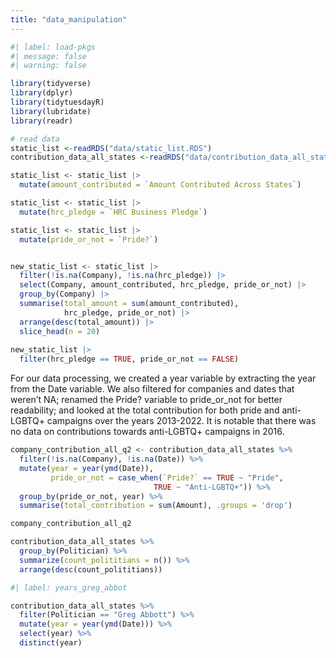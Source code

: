 ```yaml
---
title: "data_manipulation"
---
```


```r
#| label: load-pkgs
#| message: false
#| warning: false

library(tidyverse)
library(dplyr)
library(tidytuesdayR)
library(lubridate)
library(readr)

# read data 
static_list <-readRDS("data/static_list.RDS")
contribution_data_all_states <-readRDS("data/contribution_data_all_states.RDS")
```


```r
static_list <- static_list |> 
  mutate(amount_contributed = `Amount Contributed Across States`)

static_list <- static_list |> 
  mutate(hrc_pledge = `HRC Business Pledge`)

static_list <- static_list |> 
  mutate(pride_or_not = `Pride?`)


new_static_list <- static_list |> 
  filter(!is.na(Company), !is.na(hrc_pledge)) |> 
  select(Company, amount_contributed, hrc_pledge, pride_or_not) |> 
  group_by(Company) |> 
  summarise(total_amount = sum(amount_contributed),
            hrc_pledge, pride_or_not) |> 
  arrange(desc(total_amount)) |> 
  slice_head(n = 20)
  
new_static_list |> 
  filter(hrc_pledge == TRUE, pride_or_not == FALSE)
```

For our data processing, we created a year variable by extracting the year from the Date variable. We also filtered for companies and dates that weren't NA; renamed the Pride? variable to pride_or_not for better readability; and looked at the total contribution for both pride and anti-LGBTQ+ campaigns over the years 2013-2022. It is notable that there was no data on contributions towards anti-LGBTQ+ campaigns in 2016.

```r
company_contribution_all_q2 <- contribution_data_all_states %>%
  filter(!is.na(Company), !is.na(Date)) %>%
  mutate(year = year(ymd(Date)),
         pride_or_not = case_when(`Pride?` == TRUE ~ "Pride",
                                TRUE ~ "Anti-LGBTQ+")) %>%
  group_by(pride_or_not, year) %>%
  summarise(total_contribution = sum(Amount), .groups = 'drop')

company_contribution_all_q2
```

```r
contribution_data_all_states %>%
  group_by(Politician) %>%
  summarize(count_polititians = n()) %>%
  arrange(desc(count_polititians))
```

```r
#| label: years_greg_abbot

contribution_data_all_states %>%
  filter(Politician == "Greg Abbott") %>% 
  mutate(year = year(ymd(Date))) %>%
  select(year) %>%
  distinct(year)
```